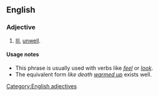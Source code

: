 ==English==

===Adjective===
{{en-adj|pos=[[like]] [[death]] [[warmed]] [[over]]}}

# {{simile}} [[ill|Ill]], [[unwell]].

====Usage notes====
* This phrase is usually used with verbs like ''[[feel]]'' or ''[[look]]''.
* The equivalent form ''like death [[warmed up]]'' exists well.

[[Category:English adjectives]]